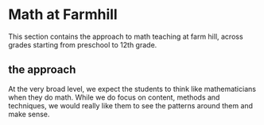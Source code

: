 # Math at Farmhill
This section contains the approach to math teaching at farm hill, across grades starting from preschool to 12th grade. 

## the approach
At the very broad level, we expect the students to think like mathematicians when they do math. While we do focus on content, methods and techniques, we would really like them to see the patterns around them and make sense. 